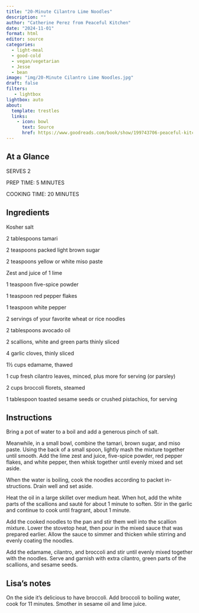```yaml
---
title: "20-Minute Cilantro Lime Noodles"
description: ""
author: "Catherine Perez from Peaceful Kitchen"
date: "2024-11-01"
format: html
editor: source
categories:
  - light-meal
  - good-cold
  - vegan/vegetarian
  - Jesse
  - bean
image: "img/20-Minute Cilantro Lime Noodles.jpg"
draft: false
filters:
   - lightbox
lightbox: auto
about:
  template: trestles
  links:
    - icon: bowl
      text: Source
      href: https://www.goodreads.com/book/show/199743706-peaceful-kitchen
---
```


## At a Glance

SERVES 2

PREP TIME: 5 MINUTES

COOKING TIME: 20 MINUTES

## Ingredients

Kosher salt

2 tablespoons tamari

2 teaspoons packed light brown sugar

2 teaspoons yellow or white miso paste

Zest and juice of 1 lime

1 teaspoon five-spice powder

1 teaspoon red pepper flakes

1 teaspoon white pepper

2 servings of your favorite wheat or rice noodles

2 tablespoons avocado oil

2 scallions, white and green parts thinly sliced

4 garlic cloves, thinly sliced

1½ cups edamame, thawed

1 cup fresh cilantro leaves, minced, plus more for serving (or parsley)

2 cups broccoli florets, steamed

1 tablespoon toasted sesame seeds or crushed pistachios, for serving

## Instructions

Bring a pot of water to a boil and add a generous pinch of salt.

Meanwhile, in a small bowl, combine the tamari, brown sugar, and miso paste. Using the back of a small spoon, lightly mash the mixture together until smooth. Add the lime zest and juice, five-spice powder, red pepper flakes, and white pepper, then whisk together until evenly mixed and set aside.

When the water is boiling, cook the noodles according to packet in-structions. Drain well and set aside.

Heat the oil in a large skillet over medium heat. When hot, add the white parts of the scallions and sauté for about 1 minute to soften. Stir in the garlic and continue to cook until fragrant, about 1 minute.

Add the cooked noodles to the pan and stir them well into the scallion mixture. Lower the stovetop heat, then pour in the mixed sauce that was prepared earlier. Allow the sauce to simmer and thicken while stirring and evenly coating the noodles.

Add the edamame, cilantro, and broccoli and stir until evenly mixed together with the noodles. Serve and garnish with extra cilantro, green parts of the scallions, and sesame seeds.

## Lisa's notes

On the side it's delicious to have broccoli. Add broccoli to boiling water, cook for 11 minutes. Smother in sesame oil and lime juice.